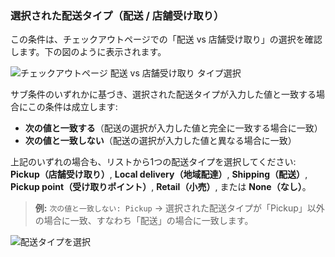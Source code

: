 ### 選択された配送タイプ（配送 / 店舗受け取り）

この条件は、チェックアウトページでの「配送 vs 店舗受け取り」の選択を確認します。下の図のように表示されます。

<img
  src="/images/essentials/condition-sets/shipping-pickup-type.webp"
  alt="チェックアウトページ 配送 vs 店舗受け取り タイプ選択"
/>

サブ条件のいずれかに基づき、選択された配送タイプが入力した値と一致する場合にこの条件は成立します:

- **次の値と一致する**（配送の選択が入力した値と完全に一致する場合に一致）
- **次の値と一致しない**（配送の選択が入力した値と異なる場合に一致）

上記のいずれの場合も、リストから1つの配送タイプを選択してください: **Pickup（店舗受け取り）**, **Local delivery（地域配達）**, **Shipping（配送）**, **Pickup point（受け取りポイント）**, **Retail（小売）**, または **None（なし）**。

> **例:** `次の値と一致しない: Pickup` → 選択された配送タイプが「Pickup」以外の場合に一致、すなわち「配送」の場合に一致します。

<img
  src="/images/essentials/condition-sets/select-shipping-type.webp"
  alt="配送タイプを選択"
/>
